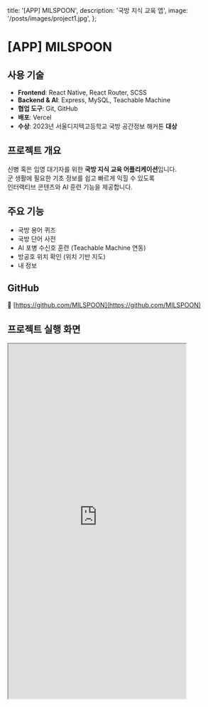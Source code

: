   title: '[APP] MILSPOON',
  description: '국방 지식 교육 앱',
  image: '/posts/images/project1.jpg',
};

# [APP] MILSPOON

## 사용 기술

- **Frontend**: React Native, React Router, SCSS
- **Backend & AI**: Express, MySQL, Teachable Machine
- **협업 도구**: Git, GitHub
- **배포**: Vercel
- **수상**: 2023년 서울디지텍고등학교 국방 공간정보 해커톤 **대상**

## 프로젝트 개요

신병 혹은 입영 대기자를 위한 **국방 지식 교육 어플리케이션**입니다.  
군 생활에 필요한 기초 정보를 쉽고 빠르게 익힐 수 있도록  
인터랙티브 콘텐츠와 AI 훈련 기능을 제공합니다.

## 주요 기능

- 국방 용어 퀴즈
- 국방 단어 사전
- AI 포병 수신호 훈련 (Teachable Machine 연동)
- 방공호 위치 확인 (위치 기반 지도)
- 내 정보

## GitHub

🔗 [https://github.com/MILSPOON](https://github.com/MILSPOON)

## 프로젝트 실행 화면

<iframe
  src='https://milspoon-front.vercel.app/'
  width='400px'
  height='800px'
  style={{
    border: '1px solid #ccc',
    borderRadius: '8px',
    boxShadow: '0 0 10px rgba(0,0,0,0.1)',
    display: 'block',
    margin: '0 auto',
  }}
  title='MILSPOON Demo'
/>
